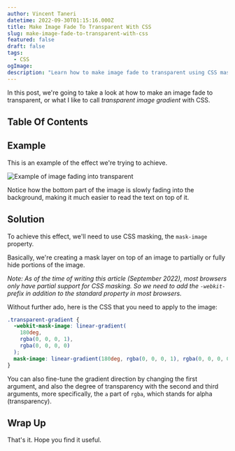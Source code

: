 ```yaml
---
author: Vincent Taneri
datetime: 2022-09-30T01:15:16.000Z
title: Make Image Fade To Transparent With CSS
slug: make-image-fade-to-transparent-with-css
featured: false
draft: false
tags:
  - CSS
ogImage:
description: "Learn how to make image fade to transparent using CSS masking."
---
```



In this post, we're going to take a look at how to make an image fade to transparent, or what I like to call _transparent image gradient_ with CSS.

## Table Of Contents

## Example

This is an example of the effect we're trying to achieve.

<image src={sample} alt="Example of image fading into transparent" />

Notice how the bottom part of the image is slowly fading into the background, making it much easier to read the text on top of it.

## Solution

To achieve this effect, we'll need to use CSS masking, the `mask-image` property.

Basically, we're creating a mask layer on top of an image to partially or fully hide portions of the image.

_Note: As of the time of writing this article (September 2022), most browsers only have partial support for CSS masking. So we need to add the `-webkit-` prefix in addition to the standard property in most browsers._

Without further ado, here is the CSS that you need to apply to the image:

```css
.transparent-gradient {
  -webkit-mask-image: linear-gradient(
    180deg,
    rgba(0, 0, 0, 1),
    rgba(0, 0, 0, 0)
  );
  mask-image: linear-gradient(180deg, rgba(0, 0, 0, 1), rgba(0, 0, 0, 0));
}
```

You can also fine-tune the gradient direction by changing the first argument, and also the degree of transparency with the second and third arguments, more specifically, the `a` part of `rgba`, which stands for alpha (transparency).

## Wrap Up

That's it. Hope you find it useful.
